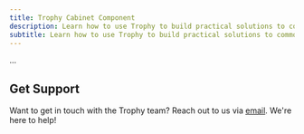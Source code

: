 ```yaml
---
title: Trophy Cabinet Component
description: Learn how to use Trophy to build practical solutions to common gamification use cases.
subtitle: Learn how to use Trophy to build practical solutions to common gamification use cases.
---
```


...

## Get Support

Want to get in touch with the Trophy team? Reach out to us via [email](mailto:support@trophy.so). We're here to help!
